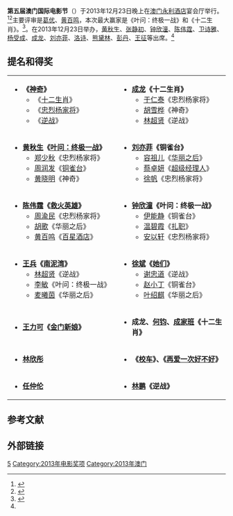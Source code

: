 '''第五届澳门国际电影节'''（{{lang-en|'''5th Macau International Movie Festival'''}}）于2013年12月23日晚上在[[澳门|澳门]][[永利酒店|永利酒店]]宴会厅举行。<ref name="#1">{{cite web|url=http://jiangsu.china.com.cn/html/sport/jctp/223715_1.html|title=2013第五届澳门国际电影节 刘亦菲阿娇熊黛林深V斗艳|accessdate=2014-03-15|date=2013-12-24|work=中国网|deadurl=yes|archiveurl=https://web.archive.org/web/20150112171453/http://jiangsu.china.com.cn/html/sport/jctp/223715_1.html|archivedate=2015-01-12|df=}}</ref><ref>{{cite web|url=http://news.xinhuanet.com/yzyd/ent/20131224/c_118683343.htm|title=第5届澳门国际电影节举行 彭丹、熊黛林斗艳(图)|accessdate=2014-03-15|date=2013-12-24|work=新华网|deadurl=yes|archiveurl=https://web.archive.org/web/20140407204015/http://news.xinhuanet.com/yzyd/ent/20131224/c_118683343.htm|archivedate=2014-04-07}}</ref>主要评审是[[葛优|葛优]]、[[黄百鸣|黄百鸣]]，本次最大赢家是《叶问：终极一战》和《十二生肖》。<ref>{{cite web |url=http://ent.takungpao.com/movie/q/2013/1225/2130168.html |title=第五届澳门国际电影节落幕 成龙首获导演奖感触多 |accessdate=2014-03-15 |date=2013-12-25 |work=大公网 |archive-date=2015-01-12 |archive-url=https://web.archive.org/web/20150112162837/http://ent.takungpao.com/movie/q/2013/1225/2130168.html |dead-url=no }}</ref>。在2013年12月23日举办，[[黄秋生|黄秋生]]、[[张静初|张静初]]、[[钟欣潼|钟欣潼]]、[[陈伟霆|陈伟霆]]、[[卫诗雅|卫诗雅]]、[[杨受成|杨受成]]、[[成龙|成龙]]、[[刘亦菲|刘亦菲]]、[[洛诗|洛诗]]、[[熊黛林|熊黛林]]、[[彭丹|彭丹]]、[[王征|王征]]等出席。<ref name="#1"/>

== 提名和得奖 ==
{| class=wikitable
|-
| valign="top" width="50%" | {{Award category|#EEDD82|[[金莲花奖最佳影片|最佳影片]]}}
*'''《[[神奇|神奇]]》'''
**《[[十二生肖_(电影)|十二生肖]]》
**《[[忠烈杨家将|忠烈杨家将]]》
**《[[逆战|逆战]]》

| valign="top" width="50%" | {{Award category|#EEDD82|[[金莲花奖最佳导演|最佳导演]]}}

*'''[[成龙|成龙]]《十二生肖》'''
**[[于仁泰|于仁泰]]《忠烈杨家将》
**[[胡雪桦|胡雪桦]]《神奇》
**[[林超贤|林超贤]]《逆战》
|-
| valign="top" width="50%" | {{Award category|#EEDD82|[[金莲花奖最佳男主角|最佳男主角]]}}
*'''[[黄秋生|黄秋生]]《[[叶问：终极一战|叶问：终极一战]]》'''
**[[郑少秋|郑少秋]]《忠烈杨家将》
**[[周润发|周润发]]《[[铜雀台_(电影)|铜雀台]]》
**[[黄晓明|黄晓明]]《神奇》

| valign="top" width="50%" | {{Award category|#EEDD82|[[金莲花奖最佳女主角|最佳女主角]]}}
*'''[[刘亦菲|刘亦菲]]《铜雀台》'''
**[[容祖儿|容祖儿]]《[[华丽之后|华丽之后]]》
**[[蔡卓妍|蔡卓妍]]《[[超级经理人|超级经理人]]》
**[[徐帆|徐帆]]《忠烈杨家将》
|-
| valign="top" width="50%" | {{Award category|#EEDD82|[[金莲花奖最佳男配角|最佳男配角]]}}
*'''[[陈伟霆|陈伟霆]]《[[救火英雄|救火英雄]]》'''
**[[周渝民|周渝民]]《忠烈杨家将》
**[[胡歌|胡歌]]《华丽之后》
**[[黄百鸣|黄百鸣]]《[[百星酒店|百星酒店]]》

| valign="top" width="50%" | {{Award category|#EEDD82|[[金莲花奖最佳女配角|最佳女配角]]}}
*'''[[钟欣潼|钟欣潼]]《叶问：终极一战》'''
**[[伊能静|伊能静]]《铜雀台》
**[[温碧霞|温碧霞]]《[[扎职|扎职]]》
**[[安以轩|安以轩]]《忠烈杨家将》
|-
| valign="top" width="50%" | {{Award category|#EEDD82|[[金莲花奖最佳编剧|最佳编剧]]}}
*'''[[王兵|王兵]]《[[南泥湾_(电影)|南泥湾]]》'''
**[[林超贤|林超贤]]《逆战》
**[[李敏|李敏]]《叶问：终极一战》
**[[麦曦茵|麦曦茵]]《华丽之后》

| valign="top" width="50%" | {{Award category|#EEDD82|[[金莲花奖最佳摄影|最佳摄影]]}}
*'''[[徐斌|徐斌]]《[[她们|她们]]》'''
**[[谢忠道|谢忠道]]《逆战》
**[[赵小丁|赵小丁]]《铜雀台》
**[[叶绍麒|叶绍麒]]《华丽之后》
|-
| valign="top" width="50%" | {{Award category|#EEDD82|[[金莲花奖最佳新人|最佳新人]]}}
*'''[[王力可|王力可]]《[[金门新娘|金门新娘]]》'''

| valign="top" width="50%" | {{Award category|#EEDD82|[[金莲花奖最佳动作设计|最佳动作设计]]}}
*'''成龙、[[何钧|何钧]]、[[成家班|成家班]]《十二生肖》'''
|-
| valign="top" width="50%" | {{Award category|#EEDD82|[[金莲花奖最佳原创电影歌曲|最佳原创电影歌曲]]}}
*'''[[林欣彤|林欣彤]]'''

| valign="top" width="50%" | {{Award category|#EEDD82|[[金莲花奖优秀制片人|优秀制片人]]}}
*'''《[[校车|校车]]》、《[[再爱一次好不好|再爱一次好不好]]》'''
|-
| valign="top" width="50%" | {{Award category|#EEDD82|中国电影贡献奖}}
*'''[[任仲伦|任仲伦]]'''

| valign="top" width="50%" | {{Award category|#EEDD82|[[金莲花奖优秀女主角|优秀女主角]]}}
*'''[[林鹏|林鹏]]《逆战》'''
|}

==参考文献==
{{reflist}}

== 外部链接 ==
{{澳门国际电影节金莲花奖奖项}}

[[Category:金莲花奖|5]]
[[Category:2013年电影奖项|Category:2013年电影奖项]]
[[Category:2013年澳门|Category:2013年澳门]]